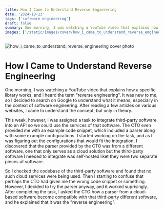 ```yaml
---
title: How I Came to Understand Reverse Engineering
date: '2024-10-13'
tags: ['software engineering']
draft: false
summary: One morning, I was watching a YouTube video that explains how a specific library works, and I heard the term "reverse engineering"...
images: ['/static/images/cover/how_i_came_to_understand_reverse_engineering.jpg']
---
```

![how_i_came_to_understand_reverse_engineering cover photo](/static/images/cover/how_i_came_to_understand_reverse_engineering.jpg)

# How I Came to Understand Reverse Engineering
One morning, I was watching a YouTube video that explains how a specific library works, and I heard the term "reverse engineering". It was new to me, so I decided to search on Google to understand what it means, especially in the context of software engineering. After reading a few articles on various websites, I came to understand the concept, but only in theory.<br />

This week, however, I was assigned a task to integrate third-party software into an API so we could use the services of that software. The CTO even provided me with an example code snippet, which included a parser along with some example configurations. I started working on the task, and as I was figuring out the configurations that would fit the integration, I discovered that the parser provided by the CTO was from a different software, one that only serves as a cloud solution but the third-party software I needed to integrate was self-hosted liket they were two separate pieces of software.<br />

So I checked the codebase of the third-party software and found that no such cloud services were being used. Then I starting to confuse that perhaps the CTO had given me the wrong code snippet or something. However, I decided to try the parser anyway, and it worked suprisingly. After completing the task, I asked the CTO how a parser from a cloud-based software become compatible with that third-party different software, and he explained that it was the "reverse engineering".